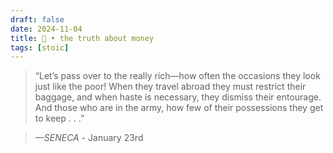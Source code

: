 ```yaml
---
draft: false 
date: 2024-11-04
title: 🗿 • the truth about money
tags: [stoic]
---
```


>  “Let’s pass over to the really rich—how often the occasions they look just like the poor! When they travel abroad they must restrict their baggage, and when haste is necessary, they dismiss their entourage. And those who are in the army, how few of their possessions they get to keep . . .”

> *—SENECA* - January 23rd